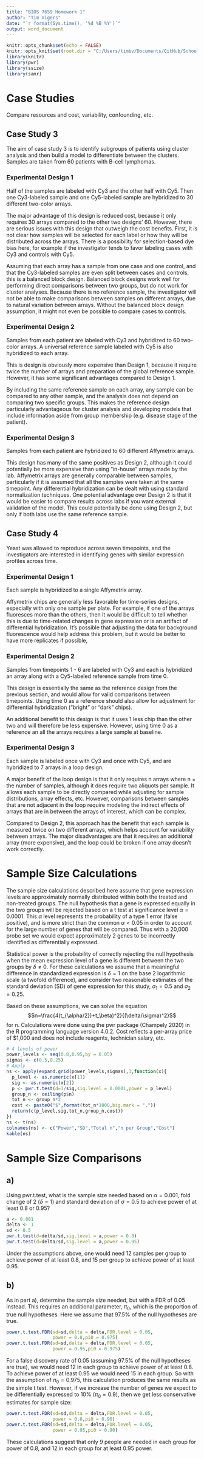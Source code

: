 ```yaml
---
title: "BIOS 7659 Homework 1"
author: "Tim Vigers"
date: "`r format(Sys.time(), '%d %B %Y')`"
output: word_document
---
```


```r
knitr::opts_chunk$set(echo = FALSE)
knitr::opts_knit$set(root.dir = "C:/Users/timbv/Documents/GitHub/School/Statistical Genomics/hw1")
library(knitr)
library(pwr)
library(ssize)
library(samr)
```

# Case Studies

Compare resources and cost, variability, confounding, etc.

## Case Study 3

The aim of case study 3 is to identify subgroups of patients using cluster analysis and then build a model to differentiate between the clusters. Samples are taken from 60 patients with B-cell lymphomas.

### Experimental Design 1

Half of the samples are labeled with Cy3 and the other half with Cy5. Then one Cy3-labeled sample and one Cy5-labeled sample are hybridized to 30 different two-color arrays.

The major advantage of this design is reduced cost, because it only requires 30 arrays compared to the other two designs' 60. However, there are serious issues with this design that outweigh the cost benefits. First, it is not clear how samples will be selected for each label or how they will be distributed across the arrays. There is a possibility for selection-based dye bias here, for example if the investigator tends to favor labeling cases with Cy3 and controls with Cy5. 

Assuming that each array has a sample from one case and one control, and that the Cy3-labeled samples are even split between cases and controls, this is a balanced block design. Balanced block designs work well for performing direct comparisons between two groups, but do not work for cluster analyses. Because there is no reference sample, the investigator will not be able to make comparisons between samples on different arrays, due to natural variation between arrays. Without the balanced block design assumption, it might not even be possible to compare cases to controls.

### Experimental Design 2

Samples from each patient are labeled with Cy3 and hybridized to 60 two-color arrays. A universal reference sample labeled with Cy5 is also hybridized to each array.

This is design is obviously more expensive than Design 1, because it require twice the number of arrays and preparation of the global reference sample. However, it has some significant advantages compared to Design 1. 

By including the same reference sample on each array, any sample can be compared to any other sample, and the analysis does not depend on comparing two specific groups. This makes the reference design particularly advantageous for cluster analysis and developing models that include information aside from group membership (e.g. disease stage of the patient).

### Experimental Design 3

Samples from each patient are hybridized to 60 different Affymetrix arrays.

This design has many of the same positives as Design 2, although it could potentially be more expensive than using "in-house" arrays made by the lab. Affymetrix arrays are generally comparable between samples, particularly if it is assumed that all the samples were taken at the same timepoint. Any differential hybridization can be dealt with using standard normalization techniques. One potential advantage over Design 2 is that it would be easier to compare results across labs if you want external validation of the model. This could potentially be done using Design 2, but only if both labs use the same reference sample.

## Case Study 4

Yeast was allowed to reproduce across seven timepoints, and the investigators are interested in identifying genes with similar expression profiles across time.

### Experimental Design 1

Each sample is hybridized to a single Affymetrix array.

Affymetrix chips are generally less favorable for time-series designs, especially with only one sample per plate. For example, if one of the arrays fluoresces more than the others, then it would be difficult to tell whether this is due to time-related changes in gene expression or is an artifact of differential hybridization. It's possible that adjusting the data for background fluorescence would help address this problem, but it would be better to have more replicates if possible,

### Experimental Design 2

Samples from timepoints 1 - 6 are labeled with Cy3 and each is hybridized an array along with a Cy5-labeled reference sample from time 0. 

This design is essentially the same as the reference design from the previous section, and would allow for valid comparisons between timepoints. Using time 0 as a reference should also allow for adjustment for differential hybridization ("bright" or "dark" chips). 

An additional benefit to this design is that it uses 1 less chip than the other two and will therefore be less expensive. However, using time 0 as a reference an all the arrays requires a large sample at baseline.

### Experimental Design 3

Each sample is labeled once with Cy3 and once with Cy5, and are hybridized to 7 arrays in a loop design. 

A major benefit of the loop design is that it only requires n arrays where n = the number of samples, although it does require two aliquots per sample. It allows each sample to be directly compared while adjusting for sample distributions, array effects, etc. However, comparisons between samples that are not adjacent in the loop require modeling the indirect effects of arrays that are in between the arrays of interest, which can be complex.

Compared to Design 2, this approach has the benefit that each sample is measured twice on two different arrays, which helps account for variability between arrays. The major disadvantages are that it requires an additional array (more expensive), and the loop could be broken if one array doesn't work correctly. 

# Sample Size Calculations

The sample size calculations described here assume that gene expression levels are approximately normally distributed within both the treated and non-treated groups. The null hypothesis that a gene is expressed equally in the two groups will be rejected based on a t test at significance level $\alpha=0.0001$. This $\alpha$ level represents the probability of a type 1 error (false positive), and is more strict than the common $\alpha < 0.05$ in order to account for the large number of genes that will be compared. Thus with a 20,000 probe set we would expect approximately 2 genes to be incorrectly identified as differentially expressed.

Statistical power is the probability of correctly rejecting the null hypothesis when the mean expression level of a gene is different between the two groups by $\delta\neq0$. For these calculations we assume that a meaningful difference in standardized expression is $\delta=1$ on the base 2 logarithmic scale (a twofold difference), and consider two reasonable estimates of the standard deviation (SD) of gene expression for this study, $\sigma_1=0.5$ and $\sigma_2=0.25$.

Based on these assumptions, we can solve the equation $$n=\frac{4(t_{\alpha/2})+t_\beta)^2}{(\delta/\sigma)^2}$$ for n. Calculations were done using the pwr package (Champely 2020) in the R programming language version 4.0.2. Cost reflects a per-array price of $1,000 and does not include reagents, technician salary, etc.

```r
# 4 levels of power
power_levels <- seq(0.8,0.95,by = 0.05)
sigmas <- c(0.5,0.25)
# Apply
ns <- apply(expand.grid(power_levels,sigmas),1,function(x){
  p_level <- as.numeric(x[1])
  sig <- as.numeric(x[2])
  p <- pwr.t.test(d=1/sig,sig.level = 0.0001,power = p_level)
  group_n <- ceiling(p$n)
  tot_n <- group_n*2
  cost <- paste0("$",format(tot_n*1000,big.mark = ","))
  return(c(p_level,sig,tot_n,group_n,cost))
})
ns <- t(ns)
colnames(ns) <- c("Power","SD","Total n","n per Group","Cost")
kable(ns)
```

# Sample Size Comparisons

## a)

Using pwr.t.test, what is the sample size needed based on $\alpha = 0.001$, fold change of 2 ($\delta = 1$) and standard deviation of $\sigma=0.5$ to achieve power of at least 0.8 or 0.95?

```r
a <- 0.001
delta <- 1
sd <- 0.5
pwr.t.test(d=delta/sd,sig.level = a,power = 0.8)
pwr.t.test(d=delta/sd,sig.level = a,power = 0.95)
```

Under the assumptions above, one would need 12 samples per group to achieve power of at least 0.8, and 15 per group to achieve power of at least 0.95.

## b)

As in part a), determine the sample size needed, but with a FDR of 0.05 instead. This requires an additional parameter, $\pi_0$, which is the proportion of true null hypotheses. Here we assume that 97.5% of the null hypotheses are true.

```r
power.t.test.FDR(sd=sd,delta = delta,FDR.level = 0.05,
                 power = 0.8,pi0 = 0.975)
power.t.test.FDR(sd=sd,delta = delta,FDR.level = 0.05,
                 power = 0.95,pi0 = 0.975)
```

For a false discovery rate of 0.05 (assuming 97.5% of the null hypotheses are true), we would need 12 in each group to achieve power of at least 0.8. To achieve power of at least 0.95 we would need 15 in each group. So with the assumption of $\pi_0=0.975$, this calculation produces the same results as the simple t test. However, if we increase the number of genes we expect to be differentially expressed to 10% ($\pi_0=0.9$), then we get less conservative estimates for sample size:

```r
power.t.test.FDR(sd=sd,delta = delta,FDR.level = 0.05,
                 power = 0.8,pi0 = 0.90)
power.t.test.FDR(sd=sd,delta = delta,FDR.level = 0.05,
                 power = 0.95,pi0 = 0.90)
```

These calculations suggest that only 9 people are needed in each group for power of 0.8, and 12 in each group for at least 0.95 power.


